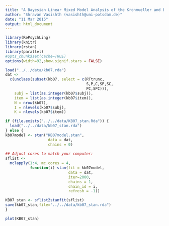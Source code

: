```yaml
---
title: "A Bayesian Linear Mixed Model Analysis of the Kronmueller and Barr (2007) data"
author: "Shravan Vasishth (vasishth@uni-potsdam.de)"
date: "11 Mar 2015"
output: html_document
---
```


```r
library(RePsychLing)
library(knitr)
library(rstan)
library(parallel)
#opts_chunk$set(cache=TRUE)
options(width=92,show.signif.stars = FALSE)
```

```r
load("../../data/kb07.rda")
dat <- 
  c(unclass(subset(kb07, select = c(RTtrunc,
                                    S,P,C,SP,SC,
                                    PC,SPC))),
    subj = list(as.integer(kb07$subj)),
    item = list(as.integer(kb07$item)),    
    N = nrow(kb07),
    I = nlevels(kb07$subj),
    K = nlevels(kb07$item))
```


```r
if (file.exists("../../data/KB07_stan.Rda")) {   
  load("../../data/kb07_stan.rda")
} else {
kb07model <- stan("KB07model.stan", 
                   data = dat, 
                   chains = 0)
  
## Adjust cores to match your computer:
sflist <- 
  mclapply(1:4, mc.cores = 4, 
           function(i) stan(fit = kb07model, 
                            data = dat,
                            iter=2000,
                            chains = 1, 
                            chain_id = i, 
                            refresh = -1))

KB07_stan <- sflist2stanfit(sflist)
save(kb07_stan,file="../../data/kb07_stan.rda")
}
```

```r
plot(KB07_stan)
```
  
